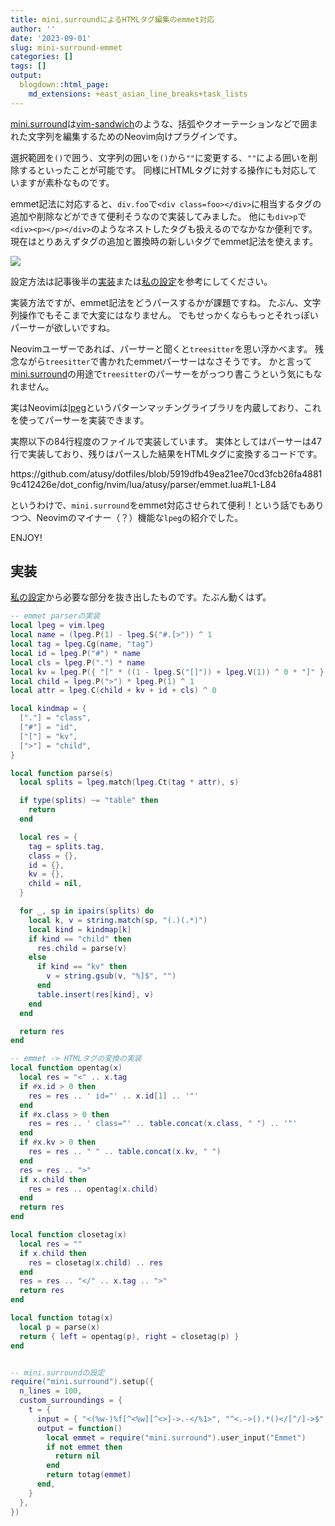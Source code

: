 ```yaml
---
title: mini.surroundによるHTMLタグ編集のemmet対応
author: ''
date: '2023-09-01'
slug: mini-surround-emmet
categories: []
tags: []
output:
  blogdown::html_page:
    md_extensions: +east_asian_line_breaks+task_lists
---
```


[mini.surround]は[vim-sandwich]のような、括弧やクオーテーションなどで囲まれた文字列を編集するためのNeovim向けプラグインです。

選択範囲を`()`で囲う、文字列の囲いを`()`から`""`に変更する、`""`による囲いを削除するといったことが可能です。
同様にHTMLタグに対する操作にも対応していますが素朴なものです。

emmet記法に対応すると、`div.foo`で`<div class=foo></div>`に相当するタグの追加や削除などができて便利そうなので実装してみました。
他にも`div>p`で`<div><p></p></div>`のようなネストしたタグも扱えるのでなかなか便利です。
現在はとりあえずタグの追加と置換時の新しいタグでemmet記法を使えます。

![](images/emmet.gif)

設定方法は記事後半の[実装](#impl)または[私の設定](https://github.com/atusy/dotfiles/blob/76fdab24798868a73489156c00e5fda08ba54589/dot_config/nvim/lua/plugins/textobj.lua#L147-L168)を参考にしてください。

実装方法ですが、emmet記法をどうパースするかが課題ですね。
たぶん、文字列操作でもそこまで大変にはなりません。
でもせっかくならもっとそれっぽいパーサーが欲しいですね。

Neovimユーザーであれば、パーサーと聞くと`treesitter`を思い浮かべます。
残念ながら`treesitter`で書かれたemmetパーサーはなさそうです。
かと言って[mini.surround]の用途で`treesitter`のパーサーをがっつり書こうという気にもなれません。

実はNeovimは[lpeg]というパターンマッチングライブラリを内蔵しており、これを使ってパーサーを実装できます。

実際以下の84行程度のファイルで実装しています。
実体としてはパーサーは47行で実装しており、残りはパースした結果をHTMLタグに変換するコードです。

https://github.com/atusy/dotfiles/blob/5919dfb49ea21ee70cd3fcb26fa48819c412426e/dot_config/nvim/lua/atusy/parser/emmet.lua#L1-L84

というわけで、`mini.surround`をemmet対応させられて便利！という話でもありつつ、Neovimのマイナー（？）機能な`lpeg`の紹介でした。

ENJOY!

## 実装 {#impl}

[私の設定](https://github.com/atusy/dotfiles/blob/76fdab24798868a73489156c00e5fda08ba54589/dot_config/nvim/lua/plugins/textobj.lua#L147-L168)から必要な部分を抜き出したものです。たぶん動くはず。

``` lua
-- emmet parserの実装
local lpeg = vim.lpeg
local name = (lpeg.P(1) - lpeg.S("#.[>")) ^ 1
local tag = lpeg.Cg(name, "tag")
local id = lpeg.P("#") * name
local cls = lpeg.P(".") * name
local kv = lpeg.P({ "[" * ((1 - lpeg.S("[]")) + lpeg.V(1)) ^ 0 * "]" })
local child = lpeg.P(">") * lpeg.P(1) ^ 1
local attr = lpeg.C(child + kv + id + cls) ^ 0

local kindmap = {
  ["."] = "class",
  ["#"] = "id",
  ["["] = "kv",
  [">"] = "child",
}

local function parse(s)
  local splits = lpeg.match(lpeg.Ct(tag * attr), s)

  if type(splits) ~= "table" then
    return
  end

  local res = {
    tag = splits.tag,
    class = {},
    id = {},
    kv = {},
    child = nil,
  }

  for _, sp in ipairs(splits) do
    local k, v = string.match(sp, "(.)(.*)")
    local kind = kindmap[k]
    if kind == "child" then
      res.child = parse(v)
    else
      if kind == "kv" then
        v = string.gsub(v, "%]$", "")
      end
      table.insert(res[kind], v)
    end
  end

  return res
end

-- emmet -> HTMLタグの変換の実装
local function opentag(x)
  local res = "<" .. x.tag
  if #x.id > 0 then
    res = res .. ' id="' .. x.id[1] .. '"'
  end
  if #x.class > 0 then
    res = res .. ' class="' .. table.concat(x.class, " ") .. '"'
  end
  if #x.kv > 0 then
    res = res .. " " .. table.concat(x.kv, " ")
  end
  res = res .. ">"
  if x.child then
    res = res .. opentag(x.child)
  end
  return res
end

local function closetag(x)
  local res = ""
  if x.child then
    res = closetag(x.child) .. res
  end
  res = res .. "</" .. x.tag .. ">"
  return res
end

local function totag(x)
  local p = parse(x)
  return { left = opentag(p), right = closetag(p) }
end


-- mini.surroundの設定
require("mini.surround").setup({
  n_lines = 100,
  custom_surroundings = {
    t = {
      input = { "<(%w-)%f[^<%w][^<>]->.-</%1>", "^<.->().*()</[^/]->$" }, -- from https://github.com/echasnovski/mini.surround/blob/14f418209ecf52d1a8de9d091eb6bd63c31a4e01/lua/mini/surround.lua#LL1048C13-L1048C72
      output = function()
        local emmet = require("mini.surround").user_input("Emmet")
        if not emmet then
          return nil
        end
        return totag(emmet)
      end,
    }
  },
})
```

[vim-sandwich]: https://github.com/machakann/vim-sandwich
[mini.surround]: https://github.com/echasnovski/mini.surround
[lpeg]: https://www.inf.puc-rio.br/~roberto/lpeg/
